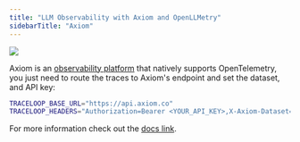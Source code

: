 ```yaml
---
title: "LLM Observability with Axiom and OpenLLMetry"
sidebarTitle: "Axiom"
---
```


<Frame>
  <img src="/img/integrations/axiom.png" />
</Frame>

Axiom is an [observability platform](https://axiom.co/) that natively supports OpenTelemetry, you just need to route the traces to Axiom's endpoint and set the dataset, and API key:

```bash
TRACELOOP_BASE_URL="https://api.axiom.co"
TRACELOOP_HEADERS="Authorization=Bearer <YOUR_API_KEY>,X-Axiom-Dataset=<YOUR_DATASET>"
```

For more information check out the [docs link](https://axiom.co/docs/send-data/opentelemetry).